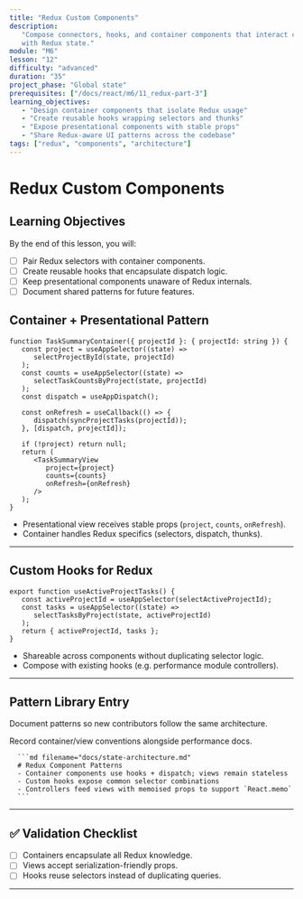 ```yaml
---
title: "Redux Custom Components"
description:
   "Compose connectors, hooks, and container components that interact cleanly
   with Redux state."
module: "M6"
lesson: "12"
difficulty: "advanced"
duration: "35"
project_phase: "Global state"
prerequisites: ["/docs/react/m6/11_redux-part-3"]
learning_objectives:
   - "Design container components that isolate Redux usage"
   - "Create reusable hooks wrapping selectors and thunks"
   - "Expose presentational components with stable props"
   - "Share Redux-aware UI patterns across the codebase"
tags: ["redux", "components", "architecture"]
---
```



# Redux Custom Components

## Learning Objectives

By the end of this lesson, you will:

-  [ ] Pair Redux selectors with container components.
-  [ ] Create reusable hooks that encapsulate dispatch logic.
-  [ ] Keep presentational components unaware of Redux internals.
-  [ ] Document shared patterns for future features.

## Container + Presentational Pattern

```tsx
function TaskSummaryContainer({ projectId }: { projectId: string }) {
   const project = useAppSelector((state) =>
      selectProjectById(state, projectId)
   );
   const counts = useAppSelector((state) =>
      selectTaskCountsByProject(state, projectId)
   );
   const dispatch = useAppDispatch();

   const onRefresh = useCallback(() => {
      dispatch(syncProjectTasks(projectId));
   }, [dispatch, projectId]);

   if (!project) return null;
   return (
      <TaskSummaryView
         project={project}
         counts={counts}
         onRefresh={onRefresh}
      />
   );
}
```

-  Presentational view receives stable props (`project`, `counts`, `onRefresh`).
-  Container handles Redux specifics (selectors, dispatch, thunks).

---

## Custom Hooks for Redux

```tsx
export function useActiveProjectTasks() {
   const activeProjectId = useAppSelector(selectActiveProjectId);
   const tasks = useAppSelector((state) =>
      selectTasksByProject(state, activeProjectId)
   );
   return { activeProjectId, tasks };
}
```

-  Shareable across components without duplicating selector logic.
-  Compose with existing hooks (e.g. performance module controllers).

---

## Pattern Library Entry

Document patterns so new contributors follow the same architecture.

<Accordions type='single' className='mt-4'>
   <Accordion title='Pattern Documentation'>
      <p>Record container/view conventions alongside performance docs.</p>

      ```md filename="docs/state-architecture.md"
      # Redux Component Patterns
      - Container components use hooks + dispatch; views remain stateless
      - Custom hooks expose common selector combinations
      - Controllers feed views with memoised props to support `React.memo`
      ```

   </Accordion>
</Accordions>

---

## ✅ Validation Checklist

-  [ ] Containers encapsulate all Redux knowledge.
-  [ ] Views accept serialization-friendly props.
-  [ ] Hooks reuse selectors instead of duplicating queries.

---

